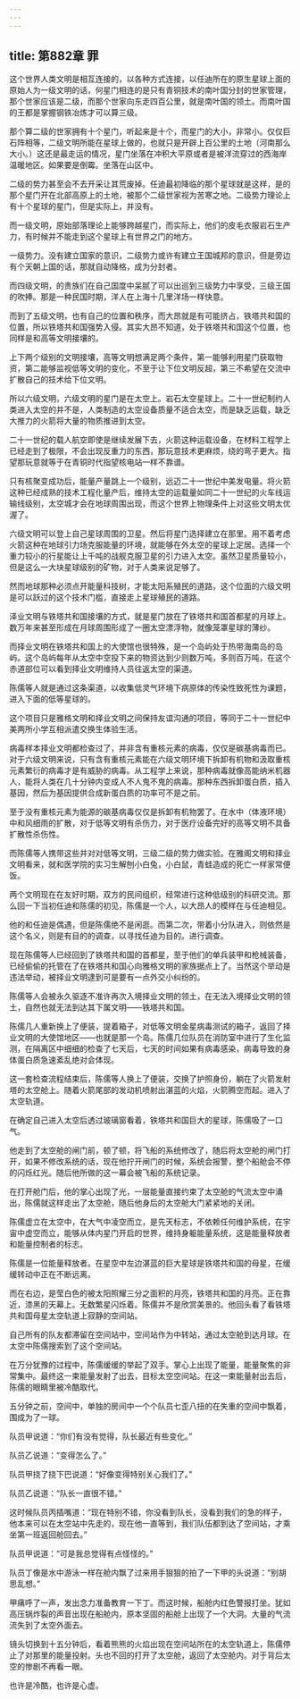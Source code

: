 ```yaml
---
---
---
```

title: 第882章 罪
---



这个世界人类文明是相互连接的，以各种方式连接，以任迪所在的原生星球上面的原始人为一级文明的话，何星门相连的是只有青铜技术的南叶国分封的世家管理，那个世家应该是二级，而那个世家向东走四百公里，就是南叶国的领土。而南叶国的王都是掌握钢铁冶炼才可以算三级。

那个算二级的世家拥有十个星门，听起来是十个，而星门的大小，非常小。仅仅巨石阵相等，二级文明所能在星球上做的，也就只是开辟上百公里的土地（河南那么大小。）这还是最走运的情况，星门坐落在冲积大平原或者是被洋流穿过的西海岸温暖地区。如果要是倒霉。坐落在山区中。

二级的势力甚至会不去开采让其荒废掉。任迪最初降临的那个星球就是这样，是的那个星门开在北部高原上的土地，被那个二级世家视为苦寒之地。二级势力理论上有十个星球的星门，但是实际上，并没有。

而一级文明，原始部落理论上能够跨越星门，而实际上，他们的皮毛衣服岩石生产力，有时候并不能走到这个星球上有世界之门的地方。

一级势力。没有建立国家的意识，二级势力或许有建立王国城邦的意识，但是旁边有个天朝上国的话，那就自动降格，成为分封者。

而四级文明，的贵族们在自己国度中呆腻了可以出巡到三级势力中享受，三级王国的吹捧。那是一种民国时期，洋人在上海十几里洋场一样快意。

而到了五级文明，也有自己的位置和秩序，而大昂就是有可能挤占，铁塔共和国的位置，所以铁塔共和国强势入侵。其实大昂不知道，处于铁塔共和国这个位置，也同样是和高等文明接壤的。

上下两个级别的文明接壤，高等文明想满足两个条件，第一能够利用星门获取物资，第二能够监视低等文明的变化，不至于让下位文明反超，第三不希望在交流中扩散自己的技术给下位文明。

所以六级文明，六级文明的星门是在太空上。岩石太空星球上。二十一世纪制约人类进入太空的并不是，人类制造的太空设备质量不适合太空，而是缺乏运载，缺乏大推力的火箭将大量的物质推进到太空。

二十一世纪的载人航空即使是继续发展下去，火箭这种运载设备，在材料工程学上已经走到了极限，不会出现反重力的东西，那玩意技术更麻烦，绕的弯子更大。指望那玩意就等于在青铜时代指望核电站一样不靠谱。

只有核聚变成功后，能量产量跳上一个级别，远迈二十一世纪中美发电量。将火箭这种已经成熟的技术工程化量产后，维持太空的运载量如同二十一世纪的火车线运输线级别，太空城才会在地球周围出现，而这个世界上物理条件上对这些文明太优渥了。

六级文明可以登上自己星球周围的卫星。然后将星门选择建立在那里。用不着考虑火箭这种在地球引力场克服能量的环境，就能够在外太空的星球上定居。选择一个重力较小的行星能让上千吨的战舰克服卫星的引力进入太空。虽然卫星质量较小，但是这么一大块星球级别的矿物，对于人类来说足够了。

然而地球那种必须点开能量科技树，才能太阳系殖民的道路，这个位面的六级文明是可以跃过的这个技术门槛，直接走上星球殖民的道路。

泽业文明与铁塔共和国接壤的方式，就是星门放在了铁塔共和国首都星的月球上。数万年来甚至形成在月球周围形成了一圈太空漂浮物，就像笼罩星球的薄纱。

而择业文明在铁塔共和国上的大使馆也很特殊，是一个岛屿处于热带海南岛的岛屿。这个岛屿每年从太空中空投下来的物资达到少则数万吨，多则百万吨，在这个赤道部位可以看到择业文明维持人员往返太空的渠道。

陈儒等人就是通过这条渠道，以收集低灵气环境下病原体的传染性致死性为课题，进入下面的低等星球的。

这个项目只是雅格文明和择业文明之间保持友谊沟通的项目，等同于二十一世纪中美两所小学互相派遣交换生体验生活。

病毒样本择业文明都检查过了，并非含有重核元素的病毒，仅仅是碳基病毒而已。对于六级文明来说，只有含有重核元素能在六级文明环境下拆卸有机物和汲取重核元素繁衍的病毒才是有威胁的病毒。从工程学上来说，那种病毒就像高能纳米机器人，能将人类在几十分钟内变成人不人鬼不鬼的病毒。那种东西拆卸蛋白质，插入基因，然后为基因提供合成新蛋白质的功率可不是之前。

至于没有重核元素为能源的碳基病毒仅仅是拆卸有机物罢了。在水中（体液环境）中和风细雨的扩散，对于低等文明有杀伤力，对于医疗设备完好的高等文明不具备扩散性杀伤性。

而陈儒等人携带这些并对对低等文明，三级二级的势力做实验。在雅阁文明和择业文明看来，就和医学院的实习生解刨小白兔，小白鼠，青蛙造成的死亡一样家常便饭。

两个文明现在在友好时期，双方的民间组织，经常进行这种低级别的科研交流。那么回一下当初任迪和陈儒的初见，陈儒是一个人，以大昂人的模样在与任迪相见。

他的和任迪是偶遇，但是陈儒绝不是闲逛。而第二次，带着小分队进入，则依然是这个名义，则是有目的的调查，以寻找任迪为目的。进行调查。

现在陈儒等人已经回到了铁塔共和国的首都星，至于他们的单兵装甲和枪械装备，已经偷偷的托管在了在铁塔共和国心向雅格文明的家族据点上了。当然这个举动是违法举动，被择业文明逮到可是要有一点外交小纠纷的。

陈儒等人会被永久驱逐不准许再次入境择业文明的领土，在无法入境择业文明的领土，自然也就无法到达其下属文明——铁塔共和国。

陈儒几人重新换上了便装，提着箱子，对低等文明金星病毒测试的箱子，返回了择业文明的大使馆地区——也就是那一个岛。陈儒几位队员在消防室中进行了生化监测，在隔离区中细细的检查了七天后，七天的时间如果有病毒感染，病毒导致的身体蛋白质急速紊乱绝对会体现。

这一套检查流程结束后，陈儒等人换上了便装，交换了护照身份，躺在了火箭发射塔的太空舱上。随着火箭尾部的发动机喷射出湛蓝的火焰，火箭腾空而起。进入了太空轨道。

在确定自己进入太空后透过玻璃窗看着，铁塔共和国巨大的星球，陈儒吸了一口气。

他走到了太空舱的闸门前，顿了顿，将飞船的系统修改了，随后将太空舱的闸门打开，如果不修改系统的话，现在他拧开闸门的时候，系统会报警，整个船舱会不停的闪烁红光。随后他所做的这一幕会被飞船的系统记录。

在打开舱门后，他的掌心出现了光，一层能量直接约束了太空舱的气流太空中涌出，陈儒就这样走出了太空舱，随后他身后的太空舱大门紧紧地的关闭。

陈儒虚立在太空中，在大气中凌空而立，是先天标志，不依赖任何维护系统，在宇宙中虚空而立，能够从体内星门开启的世界，维持身躯能量系统，这是能量释放者和能量控制者的标志。

陈儒是一位能量释放者。在星空中左边湛蓝的巨大星球是铁塔共和国的母星，在缓缓转动中正在不断远离。

而在右边，是莹白色的被太阳照耀三分之面积的月亮，铁塔共和国的月亮。正在靠近，漆黑的天幕上。无数繁星闪烁着。陈儒并不是欣赏美景的。他回头看了看铁塔共和国母星太空轨道上寂静的空间站。

自己所有的队友都滞留在空间站中，空间站作为中转站，通过太空舱到达月球。在太空中陈儒搜索到了这个空间站。

在万分犹豫的过程中，陈儒缓缓的举起了双手。掌心上出现了能量，能量聚焦的非常集中。最终这一束能量发射了出去，目标太空空间站。在这一束能量射出去后，陈儒的眼睛里被冷酷取代。

五分钟之前，空间中，单独的房间中一个个队员七歪八扭的在失重的空间中飘着，围成为了一球。

队员甲说道：“你们有没有觉得，队长最近有些变化。”

队员乙说道：“变得怎么了。”

队员甲挠了挠下巴说道：“好像变得特别关心我们了。”

队员乙说道：“队长一直很不错。”

这时候队员丙插嘴道：“现在特别不错，你没看到队长，没看到我们的急的样子，他本来可以在太空站中先走的，现在他一直等到，我们队伍都到达了空间站，才乘坐第一班返回舱回去。”

队员甲说道：“可是我总觉得有点怪怪的。”

队员丁像是水中游泳一样在舱内飘了过来用手狠狠的拍了一下甲的头说道：“别胡思乱想。”

甲痛呼了一声，发出念力准备教育一下丁。而这时候，船舱内红色警报打坐。犹如高压锅炸裂的声音出现在船舱内，原本坚固的船舱上出现了一个大洞。大量的气流流失到了太空外面去。

镜头切换到十五分钟后，看着熊熊的火焰出现在空间站所在的太空轨道上，陈儒停止了对那里的能量投射。头也不回的打开了太空舱，返回了太空舱内。对于背后太空的惨剧不再看一眼。

也许是冷酷，也许是心虚。